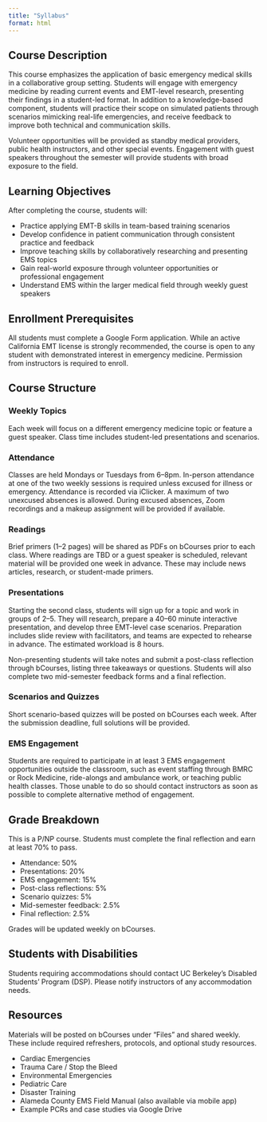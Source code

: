 ```yaml
---
title: "Syllabus"
format: html
---
```


## Course Description

This course emphasizes the application of basic emergency medical skills in a collaborative group setting. Students will engage with emergency medicine by reading current events and EMT-level research, presenting their findings in a student-led format. In addition to a knowledge-based component, students will practice their scope on simulated patients through scenarios mimicking real-life emergencies, and receive feedback to improve both technical and communication skills.

Volunteer opportunities will be provided as standby medical providers, public health instructors, and other special events. Engagement with guest speakers throughout the semester will provide students with broad exposure to the field.

## Learning Objectives

After completing the course, students will:

- Practice applying EMT-B skills in team-based training scenarios
- Develop confidence in patient communication through consistent practice and feedback
- Improve teaching skills by collaboratively researching and presenting EMS topics
- Gain real-world exposure through volunteer opportunities or professional engagement
- Understand EMS within the larger medical field through weekly guest speakers

## Enrollment Prerequisites

All students must complete a Google Form application. While an active California EMT license is strongly recommended, the course is open to any student with demonstrated interest in emergency medicine. Permission from instructors is required to enroll.

## Course Structure

### Weekly Topics

Each week will focus on a different emergency medicine topic or feature a guest speaker. Class time includes student-led presentations and scenarios.

### Attendance

Classes are held Mondays or Tuesdays from 6–8pm. In-person attendance at one of the two weekly sessions is required unless excused for illness or emergency. Attendance is recorded via iClicker. A maximum of two unexcused absences is allowed. During excused absences, Zoom recordings and a makeup assignment will be provided if available.

### Readings

Brief primers (1–2 pages) will be shared as PDFs on bCourses prior to each class. Where readings are TBD or a guest speaker is scheduled, relevant material will be provided one week in advance. These may include news articles, research, or student-made primers.

### Presentations

Starting the second class, students will sign up for a topic and work in groups of 2–5. They will research, prepare a 40–60 minute interactive presentation, and develop three EMT-level case scenarios. Preparation includes slide review with facilitators, and teams are expected to rehearse in advance. The estimated workload is 8 hours.

Non-presenting students will take notes and submit a post-class reflection through bCourses, listing three takeaways or questions. Students will also complete two mid-semester feedback forms and a final reflection.

### Scenarios and Quizzes

Short scenario-based quizzes will be posted on bCourses each week. After the submission deadline, full solutions will be provided.

### EMS Engagement

Students are required to participate in at least 3 EMS engagement opportunities outside the classroom, such as event staffing through BMRC or Rock Medicine, ride-alongs and ambulance work, or teaching public health classes. Those unable to do so should contact instructors as soon as possible to complete alternative method of engagement.

## Grade Breakdown

This is a P/NP course. Students must complete the final reflection and earn at least 70% to pass.

- Attendance: 50%
- Presentations: 20%
- EMS engagement: 15%
- Post-class reflections: 5%
- Scenario quizzes: 5%
- Mid-semester feedback: 2.5%
- Final reflection: 2.5%

Grades will be updated weekly on bCourses.

## Students with Disabilities

Students requiring accommodations should contact UC Berkeley’s Disabled Students’ Program (DSP). Please notify instructors of any accommodation needs.

## Resources

Materials will be posted on bCourses under “Files” and shared weekly. These include required refreshers, protocols, and optional study resources.

- Cardiac Emergencies
- Trauma Care / Stop the Bleed
- Environmental Emergencies
- Pediatric Care
- Disaster Training
- Alameda County EMS Field Manual (also available via mobile app)
- Example PCRs and case studies via Google Drive
